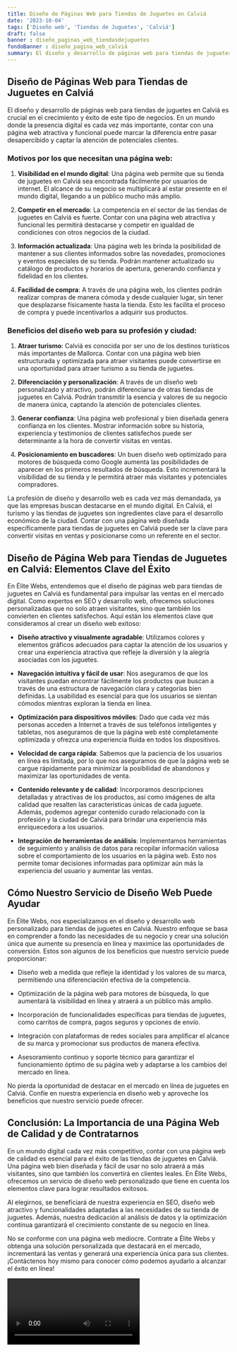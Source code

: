 ```yaml
---
title: Diseño de Páginas Web para Tiendas de Juguetes en Calviá
date: '2023-10-04'
tags: ['Diseño web', 'Tiendas de Juguetes', 'Calviá']
draft: false
banner : diseño_paginas_web_tiendasdejuguetes
fondoBanner : diseño_pagina_web_calviá
summary: El diseño y desarrollo de páginas web para tiendas de juguetes en Calviá es crucial en el crecimiento y éxito de este tipo de negocios. En un mundo donde la presencia digital es cada vez más importante, contar con una página web atractiva y funcional puede marcar la diferencia entre pasar desapercibido y captar la atención de potenciales clientes.
---
```


## Diseño de Páginas Web para Tiendas de Juguetes en Calviá

El diseño y desarrollo de páginas web para tiendas de juguetes en Calviá es crucial en el crecimiento y éxito de este tipo de negocios. En un mundo donde la presencia digital es cada vez más importante, contar con una página web atractiva y funcional puede marcar la diferencia entre pasar desapercibido y captar la atención de potenciales clientes.

### Motivos por los que necesitan una página web:

1. **Visibilidad en el mundo digital**: Una página web permite que su tienda de juguetes en Calviá sea encontrada fácilmente por usuarios de internet. El alcance de su negocio se multiplicará al estar presente en el mundo digital, llegando a un público mucho más amplio.

2. **Competir en el mercado**: La competencia en el sector de las tiendas de juguetes en Calviá es fuerte. Contar con una página web atractiva y funcional les permitirá destacarse y competir en igualdad de condiciones con otros negocios de la ciudad.

3. **Información actualizada**: Una página web les brinda la posibilidad de mantener a sus clientes informados sobre las novedades, promociones y eventos especiales de su tienda. Podrán mantener actualizado su catálogo de productos y horarios de apertura, generando confianza y fidelidad en los clientes.

4. **Facilidad de compra**: A través de una página web, los clientes podrán realizar compras de manera cómoda y desde cualquier lugar, sin tener que desplazarse físicamente hasta la tienda. Esto les facilita el proceso de compra y puede incentivarlos a adquirir sus productos.

### Beneficios del diseño web para su profesión y ciudad:

1. **Atraer turismo**: Calviá es conocida por ser uno de los destinos turísticos más importantes de Mallorca. Contar con una página web bien estructurada y optimizada para atraer visitantes puede convertirse en una oportunidad para atraer turismo a su tienda de juguetes.

2. **Diferenciación y personalización**: A través de un diseño web personalizado y atractivo, podrán diferenciarse de otras tiendas de juguetes en Calviá. Podrán transmitir la esencia y valores de su negocio de manera única, captando la atención de potenciales clientes.

3. **Generar confianza**: Una página web profesional y bien diseñada genera confianza en los clientes. Mostrar información sobre su historia, experiencia y testimonios de clientes satisfechos puede ser determinante a la hora de convertir visitas en ventas.

4. **Posicionamiento en buscadores**: Un buen diseño web optimizado para motores de búsqueda como Google aumenta las posibilidades de aparecer en los primeros resultados de búsqueda. Esto incrementará la visibilidad de su tienda y le permitirá atraer más visitantes y potenciales compradores.

La profesión de diseño y desarrollo web es cada vez más demandada, ya que las empresas buscan destacarse en el mundo digital. En Calviá, el turismo y las tiendas de juguetes son ingredientes clave para el desarrollo económico de la ciudad. Contar con una página web diseñada específicamente para tiendas de juguetes en Calviá puede ser la clave para convertir visitas en ventas y posicionarse como un referente en el sector.

<GifSeo />

<Cta />

## Diseño de Página Web para Tiendas de Juguetes en Calviá: Elementos Clave del Éxito

En Élite Webs, entendemos que el diseño de páginas web para tiendas de juguetes en Calviá es fundamental para impulsar las ventas en el mercado digital. Como expertos en SEO y desarrollo web, ofrecemos soluciones personalizadas que no solo atraen visitantes, sino que también los convierten en clientes satisfechos. Aquí están los elementos clave que consideramos al crear un diseño web exitoso:

- **Diseño atractivo y visualmente agradable**: Utilizamos colores y elementos gráficos adecuados para captar la atención de los usuarios y crear una experiencia atractiva que refleje la diversión y la alegría asociadas con los juguetes.

- **Navegación intuitiva y fácil de usar**: Nos aseguramos de que los visitantes puedan encontrar fácilmente los productos que buscan a través de una estructura de navegación clara y categorías bien definidas. La usabilidad es esencial para que los usuarios se sientan cómodos mientras exploran la tienda en línea.

- **Optimización para dispositivos móviles**: Dado que cada vez más personas acceden a Internet a través de sus teléfonos inteligentes y tabletas, nos aseguramos de que la página web esté completamente optimizada y ofrezca una experiencia fluida en todos los dispositivos.

- **Velocidad de carga rápida**: Sabemos que la paciencia de los usuarios en línea es limitada, por lo que nos aseguramos de que la página web se cargue rápidamente para minimizar la posibilidad de abandonos y maximizar las oportunidades de venta.

- **Contenido relevante y de calidad**: Incorporamos descripciones detalladas y atractivas de los productos, así como imágenes de alta calidad que resalten las características únicas de cada juguete. Además, podemos agregar contenido curado relacionado con la profesión y la ciudad de Calviá para brindar una experiencia más enriquecedora a los usuarios.

- **Integración de herramientas de análisis**: Implementamos herramientas de seguimiento y análisis de datos para recopilar información valiosa sobre el comportamiento de los usuarios en la página web. Esto nos permite tomar decisiones informadas para optimizar aún más la experiencia del usuario y aumentar las ventas.

## Cómo Nuestro Servicio de Diseño Web Puede Ayudar

En Élite Webs, nos especializamos en el diseño y desarrollo web personalizado para tiendas de juguetes en Calviá. Nuestro enfoque se basa en comprender a fondo las necesidades de su negocio y crear una solución única que aumente su presencia en línea y maximice las oportunidades de conversión. Estos son algunos de los beneficios que nuestro servicio puede proporcionar:

- Diseño web a medida que refleje la identidad y los valores de su marca, permitiendo una diferenciación efectiva de la competencia.

- Optimización de la página web para motores de búsqueda, lo que aumentará la visibilidad en línea y atraerá a un público más amplio.

- Incorporación de funcionalidades específicas para tiendas de juguetes, como carritos de compra, pagos seguros y opciones de envío.

- Integración con plataformas de redes sociales para amplificar el alcance de su marca y promocionar sus productos de manera efectiva.

- Asesoramiento continuo y soporte técnico para garantizar el funcionamiento óptimo de su página web y adaptarse a los cambios del mercado en línea.

No pierda la oportunidad de destacar en el mercado en línea de juguetes en Calviá. Confíe en nuestra experiencia en diseño web y aproveche los beneficios que nuestro servicio puede ofrecer.

## Conclusión: La Importancia de una Página Web de Calidad y de Contratarnos

En un mundo digital cada vez más competitivo, contar con una página web de calidad es esencial para el éxito de las tiendas de juguetes en Calviá. Una página web bien diseñada y fácil de usar no solo atraerá a más visitantes, sino que también los convertirá en clientes leales. En Élite Webs, ofrecemos un servicio de diseño web personalizado que tiene en cuenta los elementos clave para lograr resultados exitosos.

Al elegirnos, se beneficiará de nuestra experiencia en SEO, diseño web atractivo y funcionalidades adaptadas a las necesidades de su tienda de juguetes. Además, nuestra dedicación al análisis de datos y la optimización continua garantizará el crecimiento constante de su negocio en línea.

No se conforme con una página web mediocre. Contrate a Élite Webs y obtenga una solución personalizada que destacará en el mercado, incrementará las ventas y generará una experiencia única para sus clientes. ¡Contáctenos hoy mismo para conocer cómo podemos ayudarlo a alcanzar el éxito en línea!

<Video />

<CtaBot job='Tiendas de Juguetes' city='Calviá'/>

<Gmaps query='Calviá+españa+maps' />
